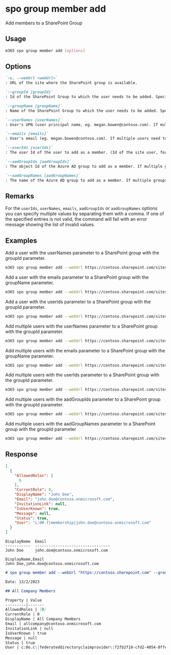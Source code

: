 
# spo group member add

Add members to a SharePoint Group

## Usage

```sh
m365 spo group member add [options]
```

## Options

```md definition-list
`-u, --webUrl <webUrl>`
: URL of the site where the SharePoint group is available.

`--groupId [groupId]`
: Id of the SharePoint Group to which the user needs to be added. Specify either `groupId` or `groupName`.

`--groupName [groupName]`
: Name of the SharePoint Group to which the user needs to be added. Specify either `groupId` or `groupName`.

`--userNames [userNames]`
: User's UPN (user principal name, eg. megan.bowen@contoso.com). If multiple users need to be added, they have to be comma-separated (e.g. megan.bowen@contoso.com,alex.wilber@contoso.com). Specify either `userIds`, `userNames`, `emails`, `aadGroupIds` or `aadGroupNames`.

`--emails [emails]`
: User's email (eg. megan.bowen@contoso.com). If multiple users need to be added, they have to be comma-separated (e.g. megan.bowen@contoso.com,alex.wilber@contoso.com). Specify either `userIds`, `userNames`, `emails`, `aadGroupIds` or `aadGroupNames`.

`--userIds [userIds]`
: The user Id of the user to add as a member. (Id of the site user, for example: 14) If multiple users need to be added, the Ids have to be comma-separated. Specify either `userIds`, `userNames`, `emails`, `aadGroupIds` or `aadGroupNames`.

`--aadGroupIds [aadGroupIds]`
: The object Id of the Azure AD group to add as a member. If multiple groups need to be added, the Ids have to be comma-separated. Specify either `userIds`, `userNames`, `emails`, `aadGroupIds` or `aadGroupNames`.

`--aadGroupNames [aadGroupNames]`
: The name of the Azure AD group to add as a member. If multiple groups need to be added, they have to be comma-separated. Specify either `userIds`, `userNames`, `emails`, `aadGroupIds` or `aadGroupNames`.
```

<Global />

## Remarks

For the `userIds`, `userNames`, `emails`, `aadGroupIds` or `aadGroupNames` options you can specify multiple values by separating them with a comma. If one of the specified entries is not valid, the command will fail with an error message showing the list of invalid values.

## Examples

Add a user with the userNames parameter to a SharePoint group with the groupId parameter.

```sh
m365 spo group member add --webUrl https://contoso.sharepoint.com/sites/SiteA --groupId 5 --userNames "Alex.Wilber@contoso.com"
```

Add a user with the emails parameter to a SharePoint group with the groupName parameter.

```sh
m365 spo group member add --webUrl https://contoso.sharepoint.com/sites/SiteA --groupName "Contoso Site Owners" --emails "Alex.Wilber@contoso.com"
```

Add a user with the userIds parameter to a SharePoint group with the groupId parameter.

```sh
m365 spo group member add --webUrl https://contoso.sharepoint.com/sites/SiteA --groupId 5 --userIds 5
```

Add multiple users with the userNames parameter to a SharePoint group with the groupId parameter.

```sh
m365 spo group member add --webUrl https://contoso.sharepoint.com/sites/SiteA --groupId 5 --userNames "Alex.Wilber@contoso.com, Adele.Vance@contoso.com"
```

Add multiple users with the emails parameter to a SharePoint group with the groupName parameter.

```sh
m365 spo group member add --webUrl https://contoso.sharepoint.com/sites/SiteA --groupName "Contoso Site Owners" --emails "Alex.Wilber@contoso.com, Adele.Vance@contoso.com"
```

Add multiple users with the userIds parameter to a SharePoint group with the groupId parameter.

```sh
m365 spo group member add --webUrl https://contoso.sharepoint.com/sites/SiteA --groupId 5 --userIds "5,12"
```

 Add multiple users with the aadGroupIds parameter to a SharePoint group with the groupId parameter.
  
 ```sh 
 m365 spo group member add --webUrl https://contoso.sharepoint.com/sites/SiteA --groupId 5 --aadGroupIds "56ca9023-3449-4e98-a96a-69e81a6f4983,a96c1755-8aec-4f4d-955f-08504510dc56" 
 ```

Add multiple users with the aadGroupNames parameter to a SharePoint group with the groupId parameter 
  
 ```sh 
 m365 spo group member add --webUrl https://contoso.sharepoint.com/sites/SiteA --groupId 5 --aadGroupNames "Azure group one, Azure group two" 
 ``` 


## Response

<Tabs>
  <TabItem value="JSON">

  ```json
  [
    {
      "AllowedRoles": [
        0
      ],
      "CurrentRole": 0,
      "DisplayName": "John Doe",
      "Email": "john.doe@contoso.onmicrosoft.com",
      "InvitationLink": null,
      "IsUserKnown": true,
      "Message": null,
      "Status": true,
      "User": "i:0#.f|membership|john.doe@contoso.onmicrosoft.com"
    }
  ]
  ```

  </TabItem>
  <TabItem value="Text">

  ```text
  DisplayName  Email
  -----------  ---------------------------------
  John Doe     john.doe@contoso.onmicrosoft.com
  ```

  </TabItem>
  <TabItem value="CSV">

  ```csv
  DisplayName,Email
  John Doe,john.doe@contoso.onmicrosoft.com
  ```

  </TabItem>
  <TabItem value="Markdown">

  ```md
  # spo group member add --webUrl "https://contoso.sharepoint.com" --groupId "5" --aadGroupIds "f2fb2f10-cfd2-4054-8ffd-64533657a5ab"

  Date: 13/2/2023

  ## All Company Members

  Property | Value
  ---------|-------
  AllowedRoles | [0]
  CurrentRole | 0
  DisplayName | All Company Members
  Email | allcompany@contoso.onmicrosoft.com
  InvitationLink | null
  IsUserKnown | true
  Message | null
  Status | true
  User | c:0o.c\|federateddirectoryclaimprovider\|f2fb2f10-cfd2-4054-8ffd-64533657a5ab
  ```

  </TabItem>
</Tabs>
